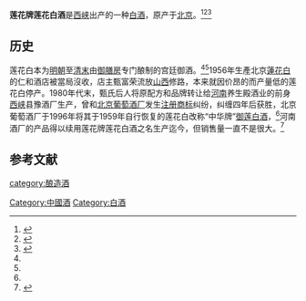 {{Distinguish|蓮花白}}
'''莲花牌莲花白酒'''是[[西峡|西峡]]出产的一种[[中国烧酒|白酒]]，原产于[[北京|北京]]。<ref name=ls1>{{cite web|url=https://new.qq.com/omn/20191016/20191016A0PK8O00.html |title=京西海淀出名酒，千金不换莲花白|language=Zh-hans|accessdate=2020年8月5日}}</ref><ref name=ls2>{{cite web|url=https://k.sina.cn/article_6421096586_17eba288a001009k0h.html |title=北京老酒——京师“三白”，昔日皇家才能享用的御酿珍馐|language=Zh-hans|accessdate=2020年2月7日}}</ref><ref name=ls3>{{cite web|url=https://www.xiaochi7.com/beijing/changping/192.html |title=莲花白酒|language=Zh-hans|accessdate=2020年8月5日}}</ref>

==历史==
莲花白本为[[明朝|明朝]]至[[清朝|清末]]由[[御膳房|御膳房]]专门酿制的宫廷御酒。<ref name=ls1/><ref name=ls2/>1956年生產北京[[蓮花白|蓮花白]]的仁和酒店被當局沒收，店主甄富荣流放[[山西|山西]]修路，本来就因价昂的而产量低的莲花白停产。1980年代末，甄氏后人将原配方和品牌转让给[[河南|河南]]养生殿酒业的前身[[西峡|西峡]]县豫酒厂生产，曾和[[北京龙徽酿酒|北京葡萄酒厂]]发生[[注册商标|注册商标]]纠纷，纠缠四年后获胜，北京葡萄酒厂于1996年将其于1959年自行恢复的莲花白改称“中华牌”[[御莲白酒|御莲白酒]]，<ref name=ls1/>河南酒厂的产品得以续用莲花牌莲花白酒之名生产迄今，但销售量一直不是很大。<ref name=ls4>{{cite web|url=http://newpaper.dahe.cn/dhb/html/2010-09/21/content_389191.htm|title=养生殿酒业一战成名的背后|language=Zh-hans|accessdate=2010年9月21日|archive-date=2021年7月9日|archive-url=https://web.archive.org/web/20210709184554/http://newpaper.dahe.cn/dhb/html/2010-09/21/content_389191.htm|dead-url=no}}</ref>

==参考文献==
{{reflist}}
{{中華酒文化}}

[[category:酿造酒|category:酿造酒]]
[[Category:中國酒|Category:中國酒]]
[[Category:白酒|Category:白酒]]